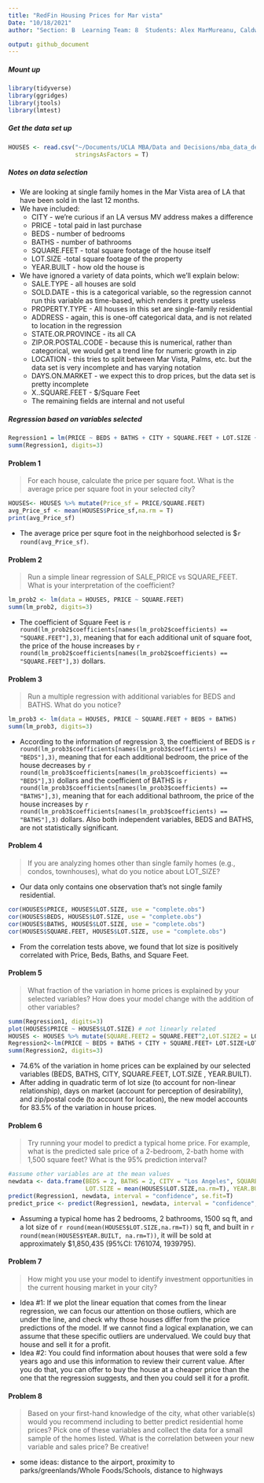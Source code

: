 ```yaml
---
title: "RedFin Housing Prices for Mar vista"
Date: "10/18/2021"
author: "Section: B  Learning Team: 8  Students: Alex MarMureanu, Caldwell Clarke, Lyle Seebeck, Kelly Li, Joaquin Trucco"

output: github_document
---
```

  
  
##### Mount up
```r
library(tidyverse)
library(ggridges)
library(jtools)
library(lmtest)
```

##### Get the data set up
``` r
HOUSES <- read.csv("~/Documents/UCLA MBA/Data and Decisions/mba_data_decisions/redfin_2021-10-12-12-54-17.csv", 
                   stringsAsFactors = T)
```

##### Notes on data selection
* We are looking at single family homes in the Mar Vista area of LA that have been sold in the last 12 months. 
* We have included:
  + CITY - we're curious if an LA versus MV address makes a difference
  + PRICE - total paid in last purchase
  + BEDS - number of bedrooms
  + BATHS - number of bathrooms
  + SQUARE.FEET - total square footage of the house itself
  + LOT.SIZE -total square footage of the property
  + YEAR.BUILT - how old the house is

* We have ignored a variety of data points, which we'll explain below:
  + SALE.TYPE - all houses are sold
  + SOLD.DATE - this is a categorical variable, so the regression cannot run this variable as time-based, which renders it pretty useless
  + PROPERTY.TYPE - All houses in this set are single-family residential
  + ADDRESS - again, this is one-off categorical data, and is not related to location in the regression
  + STATE.OR.PROVINCE - its all CA
  + ZIP.OR.POSTAL.CODE - because this is numerical, rather than categorical, we would get a trend line for numeric growth in zip
  + LOCATION - this tries to split between Mar Vista, Palms, etc. but the data set is very incomplete and has varying notation
  + DAYS.ON.MARKET - we expect this to drop prices, but the data set is pretty incomplete
  + X..SQUARE.FEET - $/Square Feet
  + The remaining fields are internal and not useful

##### Regression based on variables selected
```r
Regression1 = lm(PRICE ~ BEDS + BATHS + CITY + SQUARE.FEET + LOT.SIZE + YEAR.BUILT, data = HOUSES)
summ(Regression1, digits=3)
```
  
#### Problem 1
> For each house, calculate the price per square foot. What is the average price per square foot in your selected city?

```r
HOUSES<- HOUSES %>% mutate(Price_sf = PRICE/SQUARE.FEET)
avg_Price_sf <- mean(HOUSES$Price_sf,na.rm = T)
print(avg_Price_sf)
```
* The average price per squre foot in the neighborhood selected is $`r round(avg_Price_sf)`.    
  
#### Problem 2
> Run a simple linear regression of SALE_PRICE vs SQUARE_FEET. What is your interpretation of the
coefficient?

```r
lm_prob2 <- lm(data = HOUSES, PRICE ~ SQUARE.FEET)
summ(lm_prob2, digits=3)
```
* The coefficient of Square Feet is `r round(lm_prob2$coefficients[names(lm_prob2$coefficients) == "SQUARE.FEET"],3)`, meaning that for each additional unit of square foot, the price of the house increases by `r round(lm_prob2$coefficients[names(lm_prob2$coefficients) == "SQUARE.FEET"],3)` dollars.  
  
#### Problem 3
> Run a multiple regression with additional variables for BEDS and BATHS. What do you notice?

```r
lm_prob3 <- lm(data = HOUSES, PRICE ~ SQUARE.FEET + BEDS + BATHS)
summ(lm_prob3, digits=3)
```

* According to the information of regression 3, the coefficient of BEDS is `r round(lm_prob3$coefficients[names(lm_prob3$coefficients) == "BEDS"],3)`, meaning that for each additional bedroom, the price of the house decreases by `r round(lm_prob3$coefficients[names(lm_prob3$coefficients) == "BEDS"],3)` dollars and the coefficient of BATHS is `r round(lm_prob3$coefficients[names(lm_prob3$coefficients) == "BATHS"],3)`, meaning that for each additional bathroom, the price of the house increases by `r round(lm_prob3$coefficients[names(lm_prob3$coefficients) == "BATHS"],3)` dollars. Also both independent variables, BEDS and BATHS, are not statistically significant. 
  
#### Problem 4
> If you are analyzing homes other than single family homes (e.g., condos, townhouses), what do you
notice about LOT_SIZE?

* Our data only contains one observation that's not single family residential.

```r
cor(HOUSES$PRICE, HOUSES$LOT.SIZE, use = "complete.obs")
cor(HOUSES$BEDS, HOUSES$LOT.SIZE, use = "complete.obs")
cor(HOUSES$BATHS, HOUSES$LOT.SIZE, use = "complete.obs")
cor(HOUSES$SQUARE.FEET, HOUSES$LOT.SIZE, use = "complete.obs")
```
* From the correlation tests above, we found that lot size is positively correlated with Price, Beds, Baths, and Square Feet.  

#### Problem 5
> What fraction of the variation in home prices is explained by your selected variables? How does your
model change with the addition of other variables?

```r
summ(Regression1, digits=3)
plot(HOUSES$PRICE ~ HOUSES$LOT.SIZE) # not linearly related
HOUSES <- HOUSES %>% mutate(SQUARE.FEET2 = SQUARE.FEET^2,LOT.SIZE2 = LOT.SIZE^2)
Regression2<-lm(PRICE ~ BEDS + BATHS + CITY + SQUARE.FEET+ LOT.SIZE+LOT.SIZE2 + YEAR.BUILT + DAYS.ON.MARKET + ZIP.OR.POSTAL.CODE, data = HOUSES)
summ(Regression2, digits=3)
```
* 74.6%  of the variation in home prices can be explained by our selected variables (BEDS, BATHS, CITY, SQUARE.FEET, LOT.SIZE , YEAR.BUILT). 
* After adding in quadratic term of lot size (to account for non-linear relationship), days on market (account for perception of desirability), and zip/postal code (to account for location), the new model accounts for 83.5% of the variation in house prices.  

#### Problem 6
> Try running your model to predict a typical home price. For example, what is the predicted sale price of a 2-bedroom, 2-bath home with 1,500 square feet? What is the 95% prediction interval?

```r
#assume other variables are at the mean values
newdata <- data.frame(BEDS = 2, BATHS = 2, CITY = "Los Angeles", SQUARE.FEET = 1500,
                      LOT.SIZE = mean(HOUSES$LOT.SIZE,na.rm=T), YEAR.BUILT = mean(HOUSES$YEAR.BUILT, na.rm=T))
predict(Regression1, newdata, interval = "confidence", se.fit=T)
predict_price <- predict(Regression1, newdata, interval = "confidence", se.fit=T)
```
* Assuming a typical home has 2 bedrooms, 2 bathrooms, 1500 sq ft, and a lot size of `r round(mean(HOUSES$LOT.SIZE,na.rm=T))` sq ft, and built in `r round(mean(HOUSES$YEAR.BUILT, na.rm=T))`, it will be sold at approximately $1,850,435 (95%CI: 1761074, 1939795).   

#### Problem 7
> How might you use your model to identify investment opportunities in the current housing market in your
city?

* Idea #1: If we plot the linear equation that comes from the linear regression, we can focus our attention on those outliers, which are under the line, and check why those houses differ from the price predictions of the model. If we cannot find a logical explanation, we can assume that these specific outliers are undervalued. We could buy that house and sell it for a profit.     
* Idea #2: You could find information about houses that were sold a few years ago and use this information to review their current value. After you do that, you can offer to buy the house at a cheaper price than the one that the regression suggests, and then you could sell it for a profit. 
 
#### Problem 8
> Based on your first-hand knowledge of the city, what other variable(s) would you recommend including to
better predict residential home prices? Pick one of these variables and collect the data for a small
sample of the homes listed. What is the correlation between your new variable and sales price? Be
creative!

* some ideas: distance to the airport, proximity to parks/greenlands/Whole Foods/Schools, distance to highways